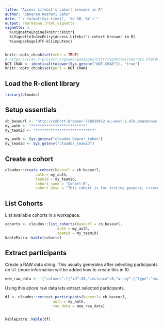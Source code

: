 ```yaml
---
title: "Access Lifebit's cohort broswer in R"
author: "Sangram Keshari Sahu"
date: "`r format(Sys.time(), '%d %B, %Y')`"
output: rmarkdown::html_vignette
vignette: >
  %\VignetteEngine{knitr::knitr}
  %\VignetteIndexEntry{Access Lifebit's cohort broswer in R}
  %\usepackage[UTF-8]{inputenc}
---
```


```r
knitr::opts_chunk$set(echo = TRUE)
# https://cran.r-project.org/web/packages/httr/vignettes/secrets.html#vignettes
NOT_CRAN <- identical(tolower(Sys.getenv("NOT_CRAN")), "true")
knitr::opts_chunk$set(purl = NOT_CRAN)
```



## Load the R-client library
```r
library(cloudos)
```

## Setup essentials 

```r
cb_baseurl <- "http://cohort-browser-766010452.eu-west-1.elb.amazonaws.com"
my_auth <- "*************************"
my_teamid <- "***************************"
```

```r
my_auth <- Sys.getenv("cloudos_Bearer_token")
my_teamid <- Sys.getenv("cloudos_teamid")
```

## Create a cohort

```r
cloudos::create_cohort(baseurl = cb_baseurl,
              auth = my_auth,
              teamid = my_teamid,
              cohort_name = "Cohort-R",
              cohort_desc = "This cohort is for testing purpose, created from R.")
```

## List Cohorts

List available cohorts in a workspace.

```r
cohorts <- cloudos::list_cohorts(baseurl = cb_baseurl,
                        auth = my_auth,
                        teamid = my_teamid)
kableExtra::kable(cohorts)
```

## Extract participants

Create a RAW data string. This usually generates after selecting participants on UI. (more information will be added how to create this in R)

```r
new_raw_data <- '{"columns":[{"id":34,"instance":0,"array":{"type":"exact","value":0}},{"id":31,"instance":0,"array":{"type":"exact","value":0}},{"id":52,"instance":0,"array":{"type":"exact","value":0}},{"id":5984,"instance":0,"array":{"type":"avg"}},{"id":5984,"instance":0,"array":{"type":"min"}},{"id":5984,"instance":0,"array":{"type":"max"}},{"id":20001,"instance":0,"array":{"type":"exact","value":0}}],"ids":["5f185b92bf92ed4d3be9637d","5edbdd689d700db709af0c2f","5f185b91bf92ed4d3be9587e","5f185b91bf92ed4d3be95984","5edbdd689d700db709af0c3e","5edbdd689d700db709af0c2b","5edbdd689d700db709af0c2d","5f185b93bf92ed4d3be982e9","5edbdd689d700db709af0c2a","5edbdd689d700db709af0c4d"],"type":"csv","baseURL":"http://cohort-browser-766010452.eu-west-1.elb.amazonaws.com"}'
```

Using this above raw data lets extract selected participants.

```r
df <- cloudos::extract_participants(baseurl= cb_baseurl, 
                      auth = my_auth,
                      raw_data = new_raw_data)


kableExtra::kable(df)
```
